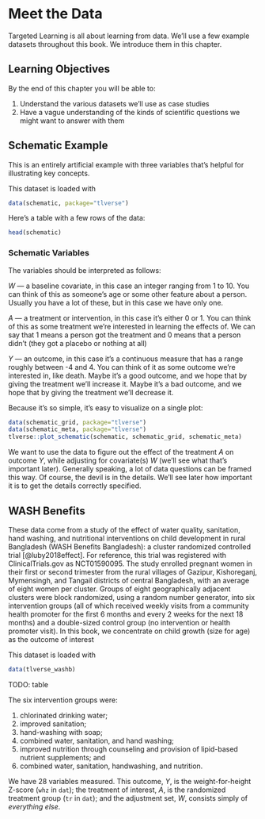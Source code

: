 
# Meet the Data {#data}


Targeted Learning is all about learning from data. We'll use a few example datasets throughout this book. We introduce them in this chapter.

## Learning Objectives

By the end of this chapter you will be able to:

1. Understand the various datasets we'll use as case studies
2. Have a vague understanding of the kinds of scientific questions we 
might want to answer with them

## Schematic Example {#data-schematic}

This is an entirely artificial example with three variables that's helpful for illustrating key concepts. 

This dataset is loaded with

```r
data(schematic, package="tlverse")
```

Here's a table with a few rows of the data:

<!-- TODO: clean up tables, something wrong with skimr... -->
```r
head(schematic)
```

### Schematic Variables

The variables should be interpreted as follows:

$W$ — a baseline covariate, in this case an integer ranging from 1 to 10. You can think of this as someone's age or some other feature about a person. Usually you have a lot of these, but in this case we have only one.

$A$ — a treatment or intervention, in this case it's either 0 or 1. You can think of this as some treatment we're interested in learning the effects of. We can say that 1 means a person got the treatment and 0 means that a person didn't (they got a placebo or nothing at all)

$Y$ — an outcome, in this case it's a continuous measure that has a range roughly between -4 and 4. You can think of it as some outcome we're interested in, like death. Maybe it's a good outcome, and we hope that by giving the treatment we'll increase it. Maybe it's a bad outcome, and we hope that by giving the treatment we'll decrease it.



Because it's so simple, it's easy to visualize on a single plot:

```r
data(schematic_grid, package="tlverse")
data(schematic_meta, package="tlverse")
tlverse::plot_schematic(schematic, schematic_grid, schematic_meta)
```



We want to use the data to figure out the effect of the treatment $A$ on outcome $Y$, while adjusting for covariate(s) $W$ (we'll see what that's important later). Generally speaking, a lot of data questions can be framed this way. Of course, the devil is in the details. We'll see later how important it is to get the details correctly specified.

## WASH Benefits {#data-washb}

These data come from a study of the effect of water quality, sanitation, hand washing, and nutritional interventions on child development in rural Bangladesh (WASH Benefits Bangladesh): a cluster randomized controlled trial [@luby2018effect]. For reference, this trial was registered with ClinicalTrials.gov as NCT01590095. The study enrolled pregnant women in their first or second trimester from the rural villages of Gazipur, Kishoreganj, Mymensingh, and Tangail districts of central Bangladesh, with an average of eight women per cluster. Groups of eight geographically adjacent clusters were block randomized, using a random number generator, into six intervention groups (all of which received weekly visits from a community health promoter for the first 6 months and every 2 weeks for the next 18 months) and a double-sized control group (no intervention or health promoter visit).  In this book, we concentrate on child growth (size for age) as the outcome of interest

This dataset is loaded with

```r
data(tlverse_washb)
```

TODO: table


The six intervention groups were:

1. chlorinated drinking water;
2. improved sanitation;
3. hand-washing with soap;
4. combined water, sanitation, and hand washing;
5. improved nutrition through counseling and provision of lipid-based nutrient supplements; and
6. combined water, sanitation, handwashing, and nutrition.

We have 28 variables measured. This outcome, *Y*, is the weight-for-height Z-score (`whz` in `dat`); the treatment of interest, *A*, is the randomized treatment group (`tr` in `dat`); and the adjustment set, *W*, consists simply of *everything else*. 


